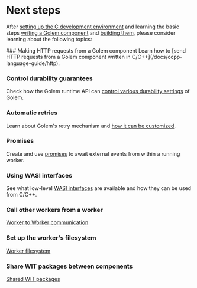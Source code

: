 
# Next steps

After [setting up the C development environment](/ccpp-language-guide/setup) and learning the basic steps [writing a Golem component](/ccpp-language-guide/defining-components) and [building them](/ccpp-language-guide/building-components), please consider learning about the following topics:

<Steps>
### Making HTTP requests from a Golem component
Learn how to [send HTTP requests from a Golem component written in C/C++](/docs/ccpp-language-guide/http).

### Control durability guarantees

Check how the Golem runtime API can [control various durability settings](/ccpp-language-guide/durability) of Golem.

### Automatic retries

Learn about Golem's retry mechanism and [how it can be customized](/ccpp-language-guide/retries).

### Promises

Create and use [promises](/ccpp-language-guide/promises) to await external events from within a running worker.

### Using WASI interfaces

See what low-level [WASI interfaces](/ccpp-language-guide/wasi) are available and how they can be used from C/C++.

### Call other workers from a worker

[Worker to Worker communication](/common-language-guide/rpc)

### Set up the worker's filesystem

[Worker filesystem](/common-language-guide/worker-filesystem)

### Share WIT packages between components

[Shared WIT packages](/common-language-guide/shared-wit-packages)

</Steps>

